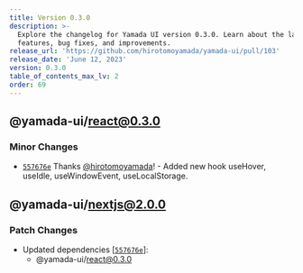 ```yaml
---
title: Version 0.3.0
description: >-
  Explore the changelog for Yamada UI version 0.3.0. Learn about the latest
  features, bug fixes, and improvements.
release_url: 'https://github.com/hirotomoyamada/yamada-ui/pull/103'
release_date: 'June 12, 2023'
version: 0.3.0
table_of_contents_max_lv: 2
order: 69
---
```


## @yamada-ui/react@0.3.0

### Minor Changes

- [`557676e`](https://github.com/hirotomoyamada/yamada-ui/commit/557676e5ac3354571de1adeb5a58c75ba0ac1b5c) Thanks [@hirotomoyamada](https://github.com/hirotomoyamada)! - Added new hook useHover, useIdle, useWindowEvent, useLocalStorage.

## @yamada-ui/nextjs@2.0.0

### Patch Changes

- Updated dependencies \[[`557676e`](https://github.com/hirotomoyamada/yamada-ui/commit/557676e5ac3354571de1adeb5a58c75ba0ac1b5c)]:
  - @yamada-ui/react@0.3.0
